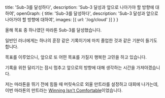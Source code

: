   title: 'Sub-3를 달성하다',
  description: 'Sub-3 달성과 앞으로 나아가야 할 방향에 대하여',
  openGraph: {
    title: 'Sub-3를 달성하다',
    description: 'Sub-3 달성과 앞으로 나아가야 할 방향에 대하여',
    images: [{ url: '/og/cloud' }]
  }
}

올해 목표 중 하나였던 마라톤 Sub-3를 달성했습니다.

일반인 러너에게는 하나의 훈장 같은 기록이기에 마치 졸업한 것과 같은 기분이 들기도 합니다.

목표를 이루었으니, 앞으로 또 어떤 목표를 가질지 행복한 고민을 하고 있습니다.

기록을 위한 달리기는 잠시 멈추고 앞으로의 방향에 대해 생각하는 시간을 가져야겠습니다.

저는 마라톤을 뛰기 전에 힘들 때 머릿속으로 외울 만트라를 설정하고 대회에 나가는데, 이번 마라톤의 만트라는 [Winning Isn't Comfortable](https://youtu.be/qvFnf2EEd20?si=IDUS_fdj3HPBVv20)이었습니다.